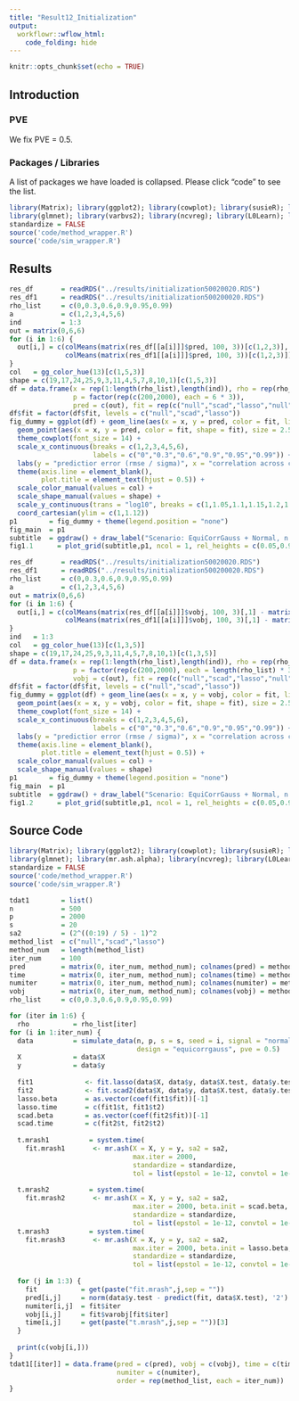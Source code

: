 ```yaml
---
title: "Result12_Initialization"
output:
  workflowr::wflow_html:
    code_folding: hide
---
```


```r
knitr::opts_chunk$set(echo = TRUE)
```

## Introduction

### PVE

We fix PVE = 0.5.

### Packages / Libraries

A list of packages we have loaded is collapsed. Please click "code" to see the list.

```r
library(Matrix); library(ggplot2); library(cowplot); library(susieR); library(BGLR);
library(glmnet); library(varbvs2); library(ncvreg); library(L0Learn); library(varbvs);
standardize = FALSE
source('code/method_wrapper.R')
source('code/sim_wrapper.R')
```

## Results 

```r
res_df       = readRDS("../results/initialization50020020.RDS")
res_df1      = readRDS("../results/initialization500200020.RDS")
rho_list     = c(0,0.3,0.6,0.9,0.95,0.99)
a            = c(1,2,3,4,5,6)
ind          = 1:3
out = matrix(0,6,6)
for (i in 1:6) {
  out[i,] = c(colMeans(matrix(res_df[[a[i]]]$pred, 100, 3))[c(1,2,3)],
              colMeans(matrix(res_df1[[a[i]]]$pred, 100, 3))[c(1,2,3)])
}
col   = gg_color_hue(13)[c(1,5,3)]
shape = c(19,17,24,25,9,3,11,4,5,7,8,10,1)[c(1,5,3)]
df = data.frame(x = rep(1:length(rho_list),length(ind)), rho = rep(rho_list, length(ind)),
                p = factor(rep(c(200,2000), each = 6 * 3)),
                pred = c(out), fit = rep(c("null","scad","lasso","null","scad","lasso"), each = length(rho_list)))
df$fit = factor(df$fit, levels = c("null","scad","lasso"))
fig_dummy = ggplot(df) + geom_line(aes(x = x, y = pred, color = fit, linetype = p)) +
  geom_point(aes(x = x, y = pred, color = fit, shape = fit), size = 2.5) +
  theme_cowplot(font_size = 14) +
  scale_x_continuous(breaks = c(1,2,3,4,5,6),
                     labels = c("0","0.3","0.6","0.9","0.95","0.99")) +
  labs(y = "predictior error (rmse / sigma)", x = "correlation across columns of X (rho)") +
  theme(axis.line = element_blank(),
        plot.title = element_text(hjust = 0.5)) +
  scale_color_manual(values = col) +
  scale_shape_manual(values = shape) +
  scale_y_continuous(trans = "log10", breaks = c(1,1.05,1.1,1.15,1.2,1.25,1.3,1.4)) +
  coord_cartesian(ylim = c(1,1.12))
p1        = fig_dummy + theme(legend.position = "none")
fig_main  = p1
subtitle  = ggdraw() + draw_label("Scenario: EquiCorrGauss + Normal, n = 500, p = 200, s = 20, pve = 0.5", fontface  = 'bold', size = 14) 
fig1.1      = plot_grid(subtitle,p1, ncol = 1, rel_heights = c(0.05,0.95))
```

```r
res_df       = readRDS("../results/initialization50020020.RDS")
res_df1      = readRDS("../results/initialization500200020.RDS")
rho_list     = c(0,0.3,0.6,0.9,0.95,0.99)
a            = c(1,2,3,4,5,6)
out = matrix(0,6,6)
for (i in 1:6) {
  out[i,] = c(colMeans(matrix(res_df[[a[i]]]$vobj, 100, 3)[,1] - matrix(res_df[[a[i]]]$vobj, 100, 3))[c(1,2,3)],
              colMeans(matrix(res_df1[[a[i]]]$vobj, 100, 3)[,1] - matrix(res_df1[[a[i]]]$vobj, 100, 3))[c(1,2,3)])
}
ind   = 1:3
col   = gg_color_hue(13)[c(1,3,5)]
shape = c(19,17,24,25,9,3,11,4,5,7,8,10,1)[c(1,3,5)]
df = data.frame(x = rep(1:length(rho_list),length(ind)), rho = rep(rho_list, length(ind)),
                p = factor(rep(c(200,2000), each = length(rho_list) * 3)),
                vobj = c(out), fit = rep(c("null","scad","lasso","null","scad","lasso"), each = length(rho_list)))
df$fit = factor(df$fit, levels = c("null","scad","lasso"))
fig_dummy = ggplot(df) + geom_line(aes(x = x, y = vobj, color = fit, linetype = p)) +
  geom_point(aes(x = x, y = vobj, color = fit, shape = fit), size = 2.5) +
  theme_cowplot(font_size = 14) +
  scale_x_continuous(breaks = c(1,2,3,4,5,6),
                     labels = c("0","0.3","0.6","0.9","0.95","0.99")) +
  labs(y = "predictior error (rmse / sigma)", x = "correlation across columns of X (rho)") +
  theme(axis.line = element_blank(),
        plot.title = element_text(hjust = 0.5)) +
  scale_color_manual(values = col) +
  scale_shape_manual(values = shape)
p1        = fig_dummy + theme(legend.position = "none")
fig_main  = p1
subtitle  = ggdraw() + draw_label("Scenario: EquiCorrGauss + Normal, n = 500, p = 200, s = 20, pve = 0.5", fontface  = 'bold', size = 14) 
fig1.2      = plot_grid(subtitle,p1, ncol = 1, rel_heights = c(0.05,0.95))
```

## Source Code

```r
library(Matrix); library(ggplot2); library(cowplot); library(susieR); library(BGLR);
library(glmnet); library(mr.ash.alpha); library(ncvreg); library(L0Learn); library(varbvs);
standardize = FALSE
source('code/method_wrapper.R')
source('code/sim_wrapper.R')

tdat1        = list()
n            = 500
p            = 2000
s            = 20
sa2          = (2^((0:19) / 5) - 1)^2
method_list  = c("null","scad","lasso")
method_num   = length(method_list)
iter_num     = 100
pred         = matrix(0, iter_num, method_num); colnames(pred) = method_list
time         = matrix(0, iter_num, method_num); colnames(time) = method_list
numiter      = matrix(0, iter_num, method_num); colnames(numiter) = method_list
vobj         = matrix(0, iter_num, method_num); colnames(vobj) = method_list
rho_list     = c(0,0.3,0.6,0.9,0.95,0.99)

for (iter in 1:6) {
  rho           = rho_list[iter]
for (i in 1:iter_num) {
  data          = simulate_data(n, p, s = s, seed = i, signal = "normal", rho = rho,
                                design = "equicorrgauss", pve = 0.5)
  X             = data$X
  y             = data$y
  
  fit1             <- fit.lasso(data$X, data$y, data$X.test, data$y.test, seed = i)
  fit2             <- fit.scad2(data$X, data$y, data$X.test, data$y.test, seed = i)
  lasso.beta       = as.vector(coef(fit1$fit))[-1]
  lasso.time       = c(fit1$t, fit1$t2)
  scad.beta        = as.vector(coef(fit2$fit))[-1]
  scad.time        = c(fit2$t, fit2$t2)
  
  t.mrash1          = system.time(
    fit.mrash1       <- mr.ash(X = X, y = y, sa2 = sa2,
                               max.iter = 2000,
                               standardize = standardize,
                               tol = list(epstol = 1e-12, convtol = 1e-8)))
  
  t.mrash2          = system.time(
    fit.mrash2       <- mr.ash(X = X, y = y, sa2 = sa2,
                               max.iter = 2000, beta.init = scad.beta,
                               standardize = standardize,
                               tol = list(epstol = 1e-12, convtol = 1e-8)))
  t.mrash3          = system.time(
    fit.mrash3       <- mr.ash(X = X, y = y, sa2 = sa2,
                               max.iter = 2000, beta.init = lasso.beta,
                               standardize = standardize,
                               tol = list(epstol = 1e-12, convtol = 1e-8)))
  
  for (j in 1:3) {
    fit           = get(paste("fit.mrash",j,sep = ""))
    pred[i,j]     = norm(data$y.test - predict(fit, data$X.test), '2') / sqrt(500) / data$sigma
    numiter[i,j]  = fit$iter
    vobj[i,j]     = fit$varobj[fit$iter]
    time[i,j]     = get(paste("t.mrash",j,sep = ""))[3]
  }
  
  print(c(vobj[i,]))
}
tdat1[[iter]] = data.frame(pred = c(pred), vobj = c(vobj), time = c(time),
                           numiter = c(numiter),
                           order = rep(method_list, each = iter_num))
}
```
